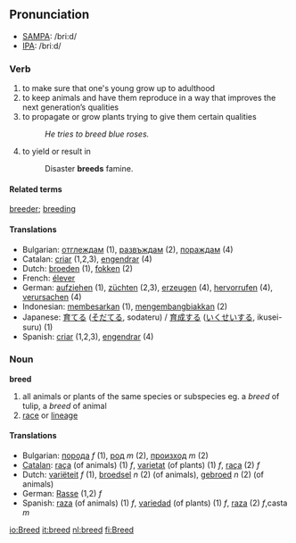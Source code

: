 == Pronunciation ==
*[[w:SAMPA|SAMPA]]: /bri:d/
*[[w:IPA|IPA]]: /briːd/

=== Verb ===
{{irregverb|breed|[[breeds]]|[[bred]]|[[bred]]|[[breeding]]}}
# to make sure that one's young grow up to adulthood
# to keep animals and have them reproduce in a way that improves the next generation’s qualities
# to propagate or grow plants trying to give them certain qualities
#:''He tries to breed blue roses.''
# to yield or result in 
#: Disaster '''breeds''' famine.

====Related terms====
[[breeder]]; [[breeding]]

==== Translations ====
*Bulgarian: [[отглеждам]] (1), [[развъждам]] (2), [[пораждам]] (4)
*Catalan: [[criar]] (1,2,3), [[engendrar]] (4)
*Dutch: [[broeden]] (1), [[fokken]] (2)
*French: [[élever]]
*German: [[aufziehen]] (1), [[züchten]] (2,3), [[erzeugen]] (4), [[hervorrufen]] (4), [[verursachen]] (4)
*Indonesian: [[besar|membesarkan]] (1), [[kembang-biak|mengembangbiakkan]] (2)
*Japanese: [[育てる]] ([[そだてる]], sodateru) / [[育成]]する ([[いくせい]]する, ikusei-suru) (1)
*Spanish: [[criar]] (1,2,3), [[engendrar]] (4)

=== Noun ===
'''breed'''

# all animals or plants of the same species or subspecies eg. a ''breed'' of tulip, a ''breed'' of animal
# [[race]] or [[lineage]]

==== Translations ====
*Bulgarian: [[порода]] ''f'' (1), [[род]] ''m'' (2), [[произход]] ''m'' (2)
*[[Catalan]]: [[raça]] (of animals) (1) ''f'', [[varietat]] (of plants) (1) ''f'', [[raça]] (2) ''f''
*Dutch: [[variëteit]] ''f'' (1), [[broedsel]] ''n'' (2) (of animals), [[gebroed]] ''n'' (2) (of animals)
*German: [[Rasse]] (1,2) ''f''
*Spanish: [[raza]] (of animals) (1) ''f'', [[variedad]] (of plants) (1) ''f'', [[raza]] (2) ''f'',casta ''m''

[[io:Breed]]
[[it:breed]]
[[nl:breed]]
[[fi:Breed]]